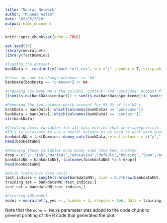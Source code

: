 ```yaml
---
title: "Neural Network"
author: "Muneeb Aslam"
date: "02/05/2020"
output: html_document
---
```


```r
knitr::opts_chunk$set(echo = TRUE)
```


```r
set.seed(10)
library(neuralnet)
library(fastDummies)
```


```r
#loading the dataset
bankData <- read.delim("bank-full.csv", sep =";" ,header = T, strip.white = TRUE)

#clean-up code to change unknowns to 'NA'
bankData[bankData == "unknown"] <- NA

#checking how many NA's the columns 'contact' and 'poutcome' account for
((sum(is.na(bankData$contact)) + sum(is.na(bankData$poutcome)))/ sum(is.na(bankData)))*100

#Removing the two columns whcih account for 95.9% of the NA's
bankData = bankData[,-which(colnames(bankData) == "poutcome")]
bankData = bankData[,-which(colnames(bankData) == "contact")]
str(bankData)
```


```r
#Creating dummy variables for all data entries that were categrorical (factors)
#This is necessary to use a neural network as we need to work with quantitative variables
bankdataNN = fastDummies::dummy_cols(bankData,select_columns = c("y","job","marital","education","default","housing","loan","month"), remove_first_dummy = TRUE)
head(bankdataNN)

#Removing these variables once dummy ones have been created
drop = c("y","job","marital","education","default","housing","loan","month")
bankdataNN = bankdataNN[,!(colnames(bankdataNN) %in% drop)]
head(bankdataNN)
```



```r
#80/20 train/test data split
test_indices = sample(1:nrow(bankdataNN), size = 0.2*nrow(bankdataNN), replace = FALSE)
training_set = bankdataNN[-test_indices,]
test_set = bankdataNN[test_indices,]

#Creating ANN model
model = neuralnet(y_yes ~., hidden = 3, stepmax = 1e6, data = training_set, linear.output = TRUE)
```

Note that the `echo = FALSE` parameter was added to the code chunk to prevent printing of the R code that generated the plot.
